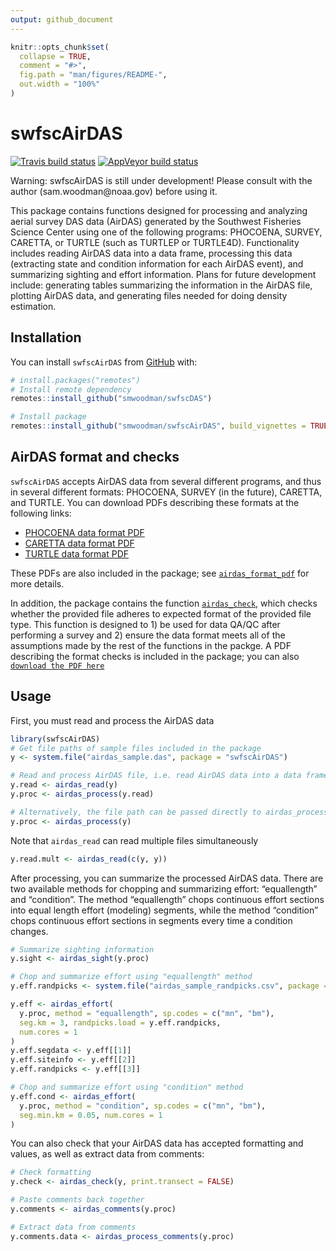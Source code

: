```yaml
---
output: github_document
---
```


<!-- README.md is generated from README.Rmd. Please edit that file -->

```r
knitr::opts_chunk$set(
  collapse = TRUE,
  comment = "#>",
  fig.path = "man/figures/README-",
  out.width = "100%"
)
```

# swfscAirDAS

<!-- badges: start -->
[![Travis build status](https://travis-ci.com/smwoodman/swfscAirDAS.svg?branch=master)](https://travis-ci.com/smwoodman/swfscAirDAS)
[![AppVeyor build status](https://ci.appveyor.com/api/projects/status/github/smwoodman/swfscAirDAS?branch=master&svg=true)](https://ci.appveyor.com/project/smwoodman/swfscAirDAS)
<!-- badges: end -->

Warning: swfscAirDAS is still under development! Please consult with the author (sam.woodman@noaa.gov) before using it.

This package contains functions designed for processing and analyzing aerial survey DAS data (AirDAS) generated by the Southwest Fisheries Science Center using one of the following programs: PHOCOENA, SURVEY, CARETTA, or TURTLE (such as TURTLEP or TURTLE4D). Functionality includes reading AirDAS data into a data frame, processing this data (extracting state and condition information for each AirDAS event), and summarizing sighting and effort information. Plans for future development include: generating tables summarizing the information in the AirDAS file, plotting AirDAS data, and generating files needed for doing density estimation.

## Installation

You can install `swfscAirDAS` from [GitHub](https://github.com) with:

```r
# install.packages("remotes")
# Install remote dependency
remotes::install_github("smwoodman/swfscDAS")

# Install package
remotes::install_github("smwoodman/swfscAirDAS", build_vignettes = TRUE)
```

## AirDAS format and checks

`swfscAirDAS` accepts AirDAS data from several different programs, and thus in several different formats: PHOCOENA, SURVEY (in the future), CARETTA, and TURTLE. You can download PDFs describing these formats at the following links:

* [PHOCOENA data format PDF](https://github.com/smwoodman/swfscAirDAS/blob/master/inst/AirDAS_Format_PHOCOENA.pdf)
* [CARETTA data format PDF](https://github.com/smwoodman/swfscAirDAS/blob/master/inst/AirDAS_Format_CARETTA.pdf)
* [TURTLE data format PDF](https://github.com/smwoodman/swfscAirDAS/blob/master/inst/AirDAS_Format_TURTLE.pdf)

These PDFs are also included in the package; see [`airdas_format_pdf`](https://smwoodman.github.io/swfscAirDAS/reference/airdas_format_pdf.html) for more details.

In addition, the package contains the function [`airdas_check`](https://smwoodman.github.io/swfscAirDAS/reference/airdas_check.html), which checks whether the provided file adheres to expected format of the provided file type. This function is designed to 1) be used for data QA/QC after performing a survey and 2) ensure the data format meets all of the assumptions made by the rest of the functions in the packge. A PDF describing the format checks is included in the package; you can also [`download the PDF here`](https://github.com/smwoodman/swfscAirDAS/blob/master/inst/AirDAS_check.pdf)

## Usage

First, you must read and process the AirDAS data

```r
library(swfscAirDAS)
# Get file paths of sample files included in the package
y <- system.file("airdas_sample.das", package = "swfscAirDAS")

# Read and process AirDAS file, i.e. read AirDAS data into a data frame and add info columns
y.read <- airdas_read(y)
y.proc <- airdas_process(y.read)

# Alternatively, the file path can be passed directly to airdas_process
y.proc <- airdas_process(y)
```

Note that `airdas_read` can read multiple files simultaneously

```r
y.read.mult <- airdas_read(c(y, y))
```

After processing, you can summarize the processed AirDAS data. There are two available methods for chopping and summarizing effort: "equallength" and "condition". The method "equallength" chops continuous effort sections into equal length effort (modeling) segments, while the method "condition" chops continuous effort sections in segments every time a condition changes. 

```r
# Summarize sighting information
y.sight <- airdas_sight(y.proc)

# Chop and summarize effort using "equallength" method
y.eff.randpicks <- system.file("airdas_sample_randpicks.csv", package = "swfscAirDAS")

y.eff <- airdas_effort(
  y.proc, method = "equallength", sp.codes = c("mn", "bm"),
  seg.km = 3, randpicks.load = y.eff.randpicks, 
  num.cores = 1
)
y.eff.segdata <- y.eff[[1]]
y.eff.siteinfo <- y.eff[[2]]
y.eff.randpicks <- y.eff[[3]]

# Chop and summarize effort using "condition" method
y.eff.cond <- airdas_effort(
  y.proc, method = "condition", sp.codes = c("mn", "bm"),
  seg.min.km = 0.05, num.cores = 1
)
```

You can also check that your AirDAS data has accepted formatting and values, as well as extract data from comments:

```r
# Check formatting
y.check <- airdas_check(y, print.transect = FALSE)

# Paste comments back together
y.comments <- airdas_comments(y.proc)

# Extract data from comments
y.comments.data <- airdas_process_comments(y.proc)
```
